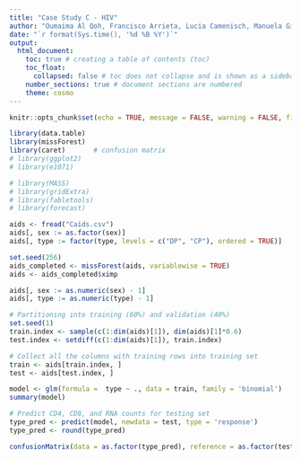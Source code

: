 ```yaml
---
title: "Case Study C - HIV"
author: "Oumaima Al Qoh, Francisco Arrieta, Lucia Camenisch, Manuela Giansante, Emily Schmidt, Camille Beatrice Valera"
date: "`r format(Sys.time(), '%d %B %Y')`"
output:
  html_document:
    toc: true # creating a table of contents (toc)
    toc_float: 
      collapsed: false # toc does not collapse and is shown as a sidebar (toc_float)
    number_sections: true # document sections are numbered
    theme: cosmo
---
```



```r
knitr::opts_chunk$set(echo = TRUE, message = FALSE, warning = FALSE, fig.align = "center")
```

```r
library(data.table)
library(missForest)
library(caret)       # confusion matrix
# library(ggplot2)
# library(e1071)

# library(MASS)
# library(gridExtra)
# library(fabletools)
# library(forecast)
```

```r
aids <- fread("Caids.csv")
aids[, sex := as.factor(sex)]
aids[, type := factor(type, levels = c("DP", "CP"), ordered = TRUE)]
```


```r
set.seed(256)
aids_completed <- missForest(aids, variablewise = TRUE)
aids <- aids_completed$ximp
```

```r
aids[, sex := as.numeric(sex) - 1]
aids[, type := as.numeric(type) - 1]
```

```r
# Partitioning into training (60%) and validation (40%) 
set.seed(1)
train.index <- sample(c(1:dim(aids)[1]), dim(aids)[1]*0.6)
test.index <- setdiff(c(1:dim(aids)[1]), train.index)  

# Collect all the columns with training rows into training set 
train <- aids[train.index, ]
test <- aids[test.index, ]
```


```r
model <- glm(formula =  type ~ ., data = train, family = 'binomial')
summary(model)
```


```r
# Predict CD4, CD8, and RNA counts for testing set
type_pred <- predict(model, newdata = test, type = 'response')
type_pred <- round(type_pred)
```

```r
confusionMatrix(data = as.factor(type_pred), reference = as.factor(test$type), positive = "1")
```




